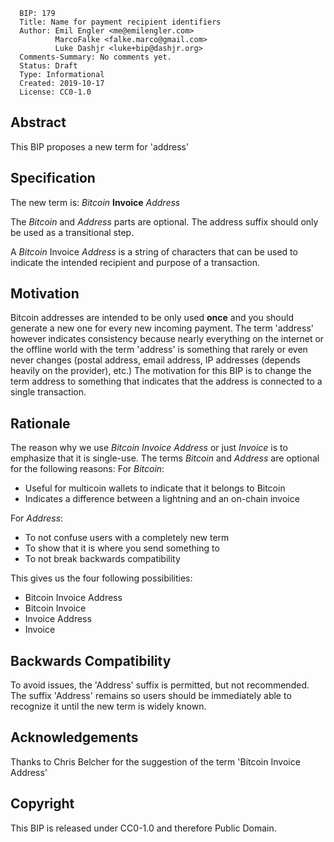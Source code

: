 <pre>
  BIP: 179
  Title: Name for payment recipient identifiers
  Author: Emil Engler <me@emilengler.com>
          MarcoFalke <falke.marco@gmail.com>
          Luke Dashjr <luke+bip@dashjr.org>
  Comments-Summary: No comments yet.
  Status: Draft
  Type: Informational
  Created: 2019-10-17
  License: CC0-1.0
</pre>

==Abstract==
This BIP proposes a new term for 'address'

==Specification==
The new term is:
''Bitcoin'' '''Invoice''' ''Address''

The ''Bitcoin'' and ''Address'' parts are optional.
The address suffix should only be used as a transitional step.

A ''Bitcoin'' Invoice ''Address'' is a string of characters that can be used to indicate the intended recipient and purpose of a transaction.

==Motivation==
Bitcoin addresses are intended to be only used '''once''' and you should generate a new one for every new incoming payment.
The term 'address' however indicates consistency because nearly everything on the internet or the offline world with the term 'address'
is something that rarely or even never changes (postal address, email address, IP addresses (depends heavily on the provider), etc.)
The motivation for this BIP is to change the term address to something that indicates that the address is connected to a single transaction.

==Rationale==
The reason why we use ''Bitcoin Invoice Address'' or just ''Invoice'' is to emphasize that it is single-use.
The terms ''Bitcoin'' and ''Address'' are optional for the following reasons:
For ''Bitcoin'':
* Useful for multicoin wallets to indicate that it belongs to Bitcoin
* Indicates a difference between a lightning and an on-chain invoice
For ''Address'':
* To not confuse users with a completely new term
* To show that it is where you send something to
* To not break backwards compatibility

This gives us the four following possibilities:
* Bitcoin Invoice Address
* Bitcoin Invoice
* Invoice Address
* Invoice

==Backwards Compatibility==
To avoid issues, the 'Address' suffix is permitted, but not recommended.
The suffix 'Address' remains so users should be immediately able to recognize it until the new term is widely known.

==Acknowledgements==
Thanks to Chris Belcher for the suggestion of the term 'Bitcoin Invoice Address'

==Copyright==
This BIP is released under CC0-1.0 and therefore Public Domain.
